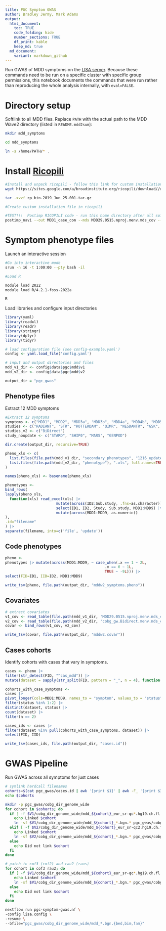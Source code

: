 ```yaml
---
title: PGC Symptom GWAS 
author: Bradley Jermy, Mark Adams 
output:
  html_document:
    toc: TRUE
    code_folding: hide
    number_sections: TRUE
    df_print: kable
    keep_md: true
  md_document:
    variant: markdown_github
---
```


Run GWAS of MDD symptoms on the [LISA server](http://geneticcluster.org/). Because these commands need to be run on a specific cluster with specific group permissions, this notebook documents the commands that were run rather than reproducing the whole analysis internally, with `eval=FALSE`.

# Directory setup

Softlink to all MDD files. Replace `PATH` with the actual path to the MDD Wave2 directory (listed in `README.mdd2sum`):

```bash
mkdir mdd_symptoms

cd mdd_symptoms

ln -s /home/PATH/* .
```

# Install [Ricopili](https://sites.google.com/a/broadinstitute.org/ricopili/)

```bash
#Install and unpack ricopili - follow this link for custom installation https://docs.google.com/document/d/14aa-oeT5hF541I8hHsDAL_42oyvlHRC5FWR7gir4xco/edit#heading=h.y8igfs7neh22
wget https://sites.google.com/a/broadinstitute.org/ricopili/download//rp_bin.2019_Jun_25.001.tar.gz

tar -xvzf rp_bin.2019_Jun_25.001.tar.gz

#Create custom installation file in ricopili

#TEST!!!  Postimp RICOPILI code - run this home directory after all softlinks have been set-up
postimp_navi --out MDD1_case_con --mds MDD29.0515.nproj.menv.mds_cov --coco 1,2,3,4,5,6 --refiex refiex.mddw2v01
```

# Symptom phenotype files

Launch an interactive session

```bash

#Go into interactive mode
srun -n 16 -t 1:00:00 --pty bash -il

#Load R

module load 2022
module load R/4.2.1-foss-2022a

R

```

Load libraries and configure input directories

```r
library(yaml)
library(readxl)
library(readr)
library(stringr)
library(dplyr)
library(tidyr)

# load configuration file (see config-example.yaml')
config <- yaml.load_file('config.yaml')

# input and output directories and files
mdd_v1_dir <- config$data$pgc$mdd$v1
mdd_v2_dir <- config$data$pgc$mdd$v2

output_dir = "pgc_gwas"
```

## Phenotype files 

Extract 12 MDD symptoms

```r

#Extract 12 symptoms
symptoms <- c("MDD1", "MDD2", "MDD3a", "MDD3b", "MDD4a", "MDD4b", "MDD5a", "MDD5b", "MDD6", "MDD7", "MDD8", "MDD9")
studies <- c("RADIANT", "STR", "ROTTERDAM", "QIMR", "NESDANTR", "GSK", "GENRED", "GENRED2", "CoLaus", "COFAMS", "BonnMH")
studies_v2 <- c("BiDirect")
study_noupdate <- c("STARD", "SHIP0", "MARS", "GENPOD")

dir.create(output_dir, recursive=TRUE)

pheno_xls <- c(
  list.files(file.path(mdd_v1_dir, "secondary_phenotypes", "1216_update"), ".xls", full.names=TRUE),
  list.files(file.path(mdd_v2_dir, "phenotype"), ".xls", full.names=TRUE)
)

names(pheno_xls) <- basename(pheno_xls)

phenotypes <- 
bind_rows(
lapply(pheno_xls, 
  function(xls) read_excel(xls) |>
                       mutate(across(ID2:Sub.study, .fns=as.character)) |>
                       select(ID1, ID2, Study, Sub.study, MDD1:MDD9) |> 
                       mutate(across(MDD1:MDD9, as.numeric))
),
.id="filename"
) |>
separate(filename, into=c('file', 'update'))
```

## Code phenotypes

```r
pheno <- 
phenotypes |> mutate(across(MDD1:MDD9, ~ case_when(.x == 1 ~ 2L,
                                             .x == 0 ~ 1L,
                                             TRUE ~ -9L))) |>
select(FID=ID1, IID=ID2, MDD1:MDD9)

write_tsv(pheno, file.path(output_dir, "mddw2_symptoms.pheno"))
```

## Covariates

```r

# extract covariates
v1_cov <- read_table(file.path(mdd_v1_dir, "MDD29.0515.nproj.menv.mds_cov"))
v2_cov <- read_table(file.path(mdd_v2_dir, "cobg_gw.Bidirect.menv.mds_cov"))
covar <- bind_rows(v1_cov, v2_cov)

write_tsv(covar, file.path(output_dir, "mddw2.covar"))
```

## Cases cohorts

Identify cohorts with cases that vary in symptoms.

```r

cases <- pheno |>
filter(str_detect(FID, "^cas_mdd")) |>
mutate(dataset = sapply(str_split(FID, pattern = "_", n = 4), function(id) id[3]))

cohorts_with_case_symptoms <- 
cases |>
pivot_longer(cols=MDD1:MDD9, names_to = "symptom", values_to = "status") |>
filter(status %in% 1:2) |>
distinct(dataset, status) |>
count(dataset) |>
filter(n == 2)

cases_ids <- cases |>
filter(dataset %in% pull(cohorts_with_case_symptoms, dataset)) |>
select(FID, IID)

write_tsv(cases_ids, file.path(output_dir, "cases.id"))
```

# GWAS Pipeline

Run GWAS across all symptoms for just cases

```sh

# symlink hardcall filenames
cohorts=$(cat pgc_gwas/cases.id | awk '{print $1}' | awk -F_ '{print $3}' | sort | uniq)
echo $cohorts

mkdir -p pgc_gwas/cobg_dir_genome_wide
for cohort in $cohorts; do
  if [ -f $V1/cobg_dir_genome_wide/mdd_${cohort}_eur_sr-qc*.hg19.ch.fl.bgn.bed ]; then
    echo Linked $cohort
    ln -sf $V1/cobg_dir_genome_wide/mdd_${cohort}_*.bgn.* pgc_gwas/cobg_dir_genome_wide/
  elif [ -f $V2/cobg_dir_genome_wide/mdd_${cohort}_eur_sr-qc2.hg19.ch.fl.bgn.bed ]; then
    echo Linked $cohort
    ln -sf $V2/cobg_dir_genome_wide/mdd_${cohort}_*.bgn.* pgc_gwas/cobg_dir_genome_wide/
  else
    echo Did not link $cohort
  fi
done

# patch in cof3 (cof2) and rau2 (raus)
for cohort in cof3 rau2; do
  if [ -f $V1/cobg_dir_genome_wide/mdd_${cohort}_eur_sr-qc*.hg19.ch.fl.bgn.bed ]; then
    echo Linked $cohort
    ln -sf $V1/cobg_dir_genome_wide/mdd_${cohort}_*.bgn.* pgc_gwas/cobg_dir_genome_wide/
  else
    echo Did not link $cohort
  fi
done
```

```sh

nextflow run pgc-symptom-gwas.nf \
-config lisa.config \
-resume \
--bfile="pgc_gwas/cobg_dir_genome_wide/mdd_*.bgn.{bed,bim,fam}"

```